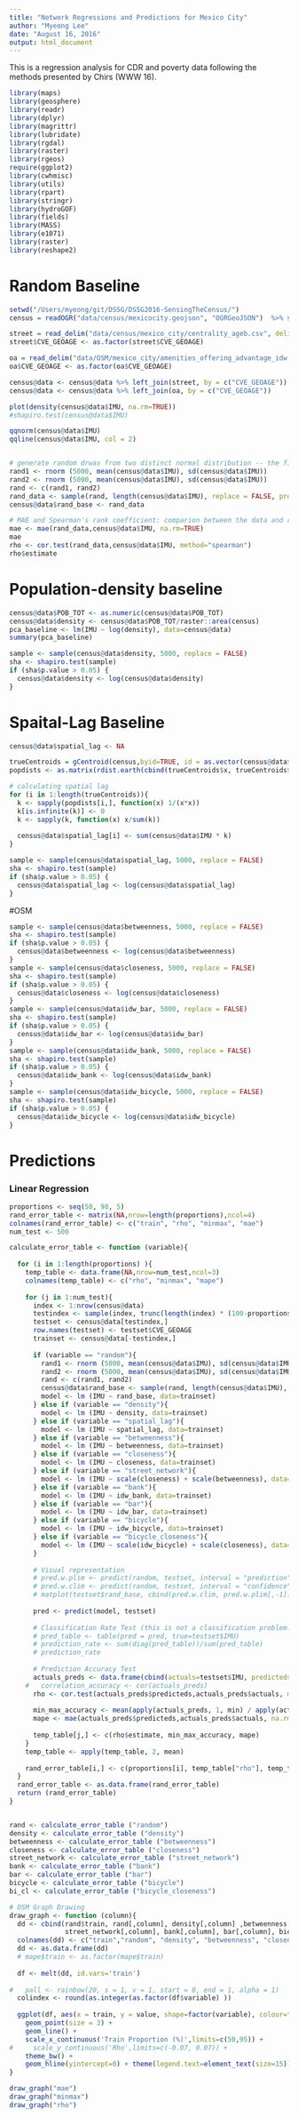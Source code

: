 ```yaml
---
title: "Network Regressions and Predictions for Mexico City"
author: "Myeong Lee"
date: "August 16, 2016"
output: html_document
---
```


This is a regression analysis for CDR and poverty data following the methods presented by Chirs (WWW 16). 

```r
library(maps)
library(geosphere)
library(readr)
library(dplyr)
library(magrittr)
library(lubridate)
library(rgdal)
library(raster)
library(rgeos)
require(ggplot2)
library(cwhmisc)
library(utils)
library(rpart)
library(stringr)
library(hydroGOF)
library(fields)
library(MASS)
library(e1071)
library(raster)
library(reshape2)
```

# Random Baseline
```r
setwd("/Users/myeong/git/DSSG/DSSG2016-SensingTheCensus/")
census = readOGR("data/census/mexicocity.geojson", "OGRGeoJSON")  %>% spTransform(CRS("+proj=utm +zone=32 +datum=WGS84"))

street = read_delim("data/census/mexico_city/centrality_ageb.csv", delim = ",",col_names = TRUE ) 
street$CVE_GEOAGE <- as.factor(street$CVE_GEOAGE)

oa = read_delim("data/OSM/mexico_city/amenities_offering_advantage_idw.csv", delim = ",",col_names = TRUE ) 
oa$CVE_GEOAGE <- as.factor(oa$CVE_GEOAGE)

census@data <- census@data %>% left_join(street, by = c("CVE_GEOAGE"))
census@data <- census@data %>% left_join(oa, by = c("CVE_GEOAGE"))

plot(density(census@data$IMU, na.rm=TRUE))
#shapiro.test(census@data$IMU)

qqnorm(census@data$IMU)
qqline(census@data$IMU, col = 2)


# generate random drwas from two distinct normal distribution -- the final vector follows the distribution of observed data (IMU)
rand1 <- rnorm (5000, mean(census@data$IMU), sd(census@data$IMU))
rand2 <- rnorm (5000, mean(census@data$IMU), sd(census@data$IMU))
rand <- c(rand1, rand2)
rand_data <- sample(rand, length(census@data$IMU), replace = FALSE, prob = NULL)
census@data$rand_base <- rand_data

# MAE and Spearman's rank coefficient: comparion between the data and randomly generated poverty scores
mae <- mae(rand_data,census@data$IMU, na.rm=TRUE)
mae
rho <- cor.test(rand_data,census@data$IMU, method="spearman")
rho$estimate
```

# Population-density baseline
```r
census@data$POB_TOT <- as.numeric(census@data$POB_TOT)
census@data$density <- census@data$POB_TOT/raster::area(census)
pca_baseline <- lm(IMU ~ log(density), data=census@data)
summary(pca_baseline)

sample <- sample(census@data$density, 5000, replace = FALSE)
sha <- shapiro.test(sample)
if (sha$p.value > 0.05) {
  census@data$density <- log(census@data$density)
}
```

# Spaital-Lag Baseline
```r
census@data$spatial_lag <- NA

trueCentroids = gCentroid(census,byid=TRUE, id = as.vector(census@data$CVE_GEOAGE))
popdists <- as.matrix(rdist.earth(cbind(trueCentroids$x, trueCentroids$y), miles = F, R = NULL))

# calculating spatial lag
for (i in 1:length(trueCentroids)){
  k <- sapply(popdists[i,], function(x) 1/(x*x))
  k[is.infinite(k)] <- 0 
  k <- sapply(k, function(x) x/sum(k))  
  
  census@data$spatial_lag[i] <- sum(census@data$IMU * k)
}

sample <- sample(census@data$spatial_lag, 5000, replace = FALSE)
sha <- shapiro.test(sample)
if (sha$p.value > 0.05) {
  census@data$spatial_lag <- log(census@data$spatial_lag)
}

```

#OSM
```r
sample <- sample(census@data$betweenness, 5000, replace = FALSE)
sha <- shapiro.test(sample)
if (sha$p.value > 0.05) {
  census@data$betweenness <- log(census@data$betweenness)
}
sample <- sample(census@data$closeness, 5000, replace = FALSE)
sha <- shapiro.test(sample)
if (sha$p.value > 0.05) {
  census@data$closeness <- log(census@data$closeness)
}
sample <- sample(census@data$idw_bar, 5000, replace = FALSE)
sha <- shapiro.test(sample)
if (sha$p.value > 0.05) {
  census@data$idw_bar <- log(census@data$idw_bar)
}
sample <- sample(census@data$idw_bank, 5000, replace = FALSE)
sha <- shapiro.test(sample)
if (sha$p.value > 0.05) {
  census@data$idw_bank <- log(census@data$idw_bank)
}
sample <- sample(census@data$idw_bicycle, 5000, replace = FALSE)
sha <- shapiro.test(sample)
if (sha$p.value > 0.05) {
  census@data$idw_bicycle <- log(census@data$idw_bicycle)
}
```


# Predictions

### Linear Regression
```r
proportions <- seq(50, 90, 5)
rand_error_table <- matrix(NA,nrow=length(proportions),ncol=4)
colnames(rand_error_table) <- c("train", "rho", "minmax", "mae")
num_test <- 500

calculate_error_table <- function (variable){
  
  for (i in 1:length(proportions) ){
    temp_table <- data.frame(NA,nrow=num_test,ncol=3)
    colnames(temp_table) <- c("rho", "minmax", "mape")
    
    for (j in 1:num_test){
      index <- 1:nrow(census@data)
      testindex <- sample(index, trunc(length(index) * (100-proportions[1]) / 100 ))
      testset <- census@data[testindex,]
      row.names(testset) <- testset$CVE_GEOAGE
      trainset <- census@data[-testindex,]
      
      if (variable == "random"){   
        rand1 <- rnorm (5000, mean(census@data$IMU), sd(census@data$IMU))
        rand2 <- rnorm (5000, mean(census@data$IMU), sd(census@data$IMU))
        rand <- c(rand1, rand2)
        census@data$rand_base <- sample(rand, length(census@data$IMU), replace = FALSE, prob = NULL)
        model <- lm (IMU ~ rand_base, data=trainset)
      } else if (variable == "density"){
        model <- lm (IMU ~ density, data=trainset)
      } else if (variable == "spatial_lag"){
        model <- lm (IMU ~ spatial_lag, data=trainset)
      } else if (variable == "betweenness"){
        model <- lm (IMU ~ betweenness, data=trainset)
      } else if (variable == "closeness"){
        model <- lm (IMU ~ closeness, data=trainset)
      } else if (variable == "street_network"){
        model <- lm (IMU ~ scale(closeness) + scale(betweenness), data=trainset)
      } else if (variable == "bank"){
        model <- lm (IMU ~ idw_bank, data=trainset)
      } else if (variable == "bar"){
        model <- lm (IMU ~ idw_bar, data=trainset)
      } else if (variable == "bicycle"){
        model <- lm (IMU ~ idw_bicycle, data=trainset)
      } else if (variable == "bicycle_closeness"){
        model <- lm (IMU ~ scale(idw_bicycle) + scale(closeness), data=trainset)
      } 
      
      # Visual representation
      # pred.w.plim <- predict(random, testset, interval = "prediction")
      # pred.w.clim <- predict(random, testset, interval = "confidence")
      # matplot(testset$rand_base, cbind(pred.w.clim, pred.w.plim[,-1]), lty = c(1,2,2,3,3), col=c("black", "red", "red", "blue", "blue"), type = "l", ylab = "predicted y")
      
      pred <- predict(model, testset)
      
      # Classification Rate Test (this is not a classification problem...)
      # pred_table <- table(pred = pred, true=testset$IMU)
      # prediction_rate <- sum(diag(pred_table))/sum(pred_table)
      # prediction_rate
      
      # Prediction Accuracy Test
      actuals_preds <- data.frame(cbind(actuals=testset$IMU, predicteds=pred))
    #   correlation_accuracy <- cor(actuals_preds)
      rho <- cor.test(actuals_preds$predicteds,actuals_preds$actuals, method="spearman")
    
      min_max_accuracy <- mean(apply(actuals_preds, 1, min) / apply(actuals_preds, 1, max)) 
      mape <- mae(actuals_preds$predicteds,actuals_preds$actuals, na.rm=TRUE)
      
      temp_table[j,] <- c(rho$estimate, min_max_accuracy, mape)
    }
    temp_table <- apply(temp_table, 2, mean)     
              
    rand_error_table[i,] <- c(proportions[i], temp_table["rho"], temp_table["minmax"], temp_table["mape"])
  }
  rand_error_table <- as.data.frame(rand_error_table)
  return (rand_error_table)
}


rand <- calculate_error_table ("random")
density <- calculate_error_table ("density")
betweenness <- calculate_error_table ("betweenness")
closeness <- calculate_error_table ("closeness")
street_network <- calculate_error_table ("street_network")
bank <- calculate_error_table ("bank")
bar <- calculate_error_table ("bar")
bicycle <- calculate_error_table ("bicycle")
bi_cl <- calculate_error_table ("bicycle_closeness")

# OSM Graph Drawing
draw_graph <- function (column){
  dd <- cbind(rand$train, rand[,column], density[,column] ,betweenness[,column], closeness[,column], 
              street_network[,column], bank[,column], bar[,column], bicycle[,column], bi_cl[,column] )
  colnames(dd) <- c("train","random", "density", "betweenness", "closeness", "street_network", "bank", "bar", "bicycle", "bicycle+closeness")
  dd <- as.data.frame(dd)
  # mape$train <- as.factor(mape$train)
  
  df <- melt(dd, id.vars='train')
  
#   pall <- rainbow(20, s = 1, v = 1, start = 0, end = 1, alpha = 1)
  colindex <- round(as.integer(as.factor(df$variable) ))
  
  ggplot(df, aes(x = train, y = value, shape=factor(variable), colour=factor(variable))) +
    geom_point(size = 3) +
    geom_line() +
    scale_x_continuous('Train Proportion (%)',limits=c(50,95)) + 
#     scale_y_continuous('Rho',limits=c(-0.07, 0.07)) +
    theme_bw() + 
    geom_hline(yintercept=0) + theme(legend.text=element_text(size=15)) 
}

draw_graph("mae")
draw_graph("minmax")
draw_graph("rho")




```
